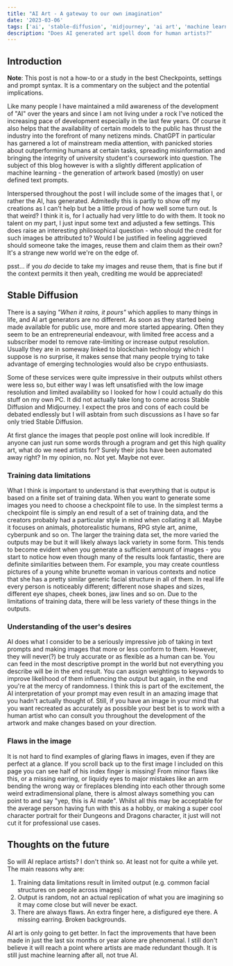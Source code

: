 ```yaml
---
title: "AI Art - A gateway to our own imagination"
date: '2023-03-06'
tags: ['ai', 'stable-diffusion', 'midjourney', 'ai art', 'machine learning']
description: "Does AI generated art spell doom for human artists?"
---
```


## Introduction

**Note**: This post is not a how-to or a study in the best Checkpoints, settings and prompt syntax. It is a commentary on the subject and the potential implications.

Like many people I have maintained a mild awareness of the development of "AI" over the years and since I am not living under a rock I've noticed the increasing pace of development especially in the last few years. Of course it also helps that the availability of certain models to the public has thrust the industry into the forefront of many netizens minds. ChatGPT in particular has garnered a lot of mainstream media attention, with panicked stories about outperforming humans at certain tasks, spreading misinformation and bringing the integrity of university student's coursework into question. The subject of this blog however is with a slightly different application of machine learning - the generation of artwork based (mostly) on user defined text prompts.

Interspersed throughout the post I will include some of the images that I, or rather the AI, has generated. Admitedly this is partly to show off my creations as I can't help but be a little proud of how well some turn out. Is that weird? I think it is, for I actually had very little to do with them. It took no talent on my part, I just input some text and adjusted a few settings. This does raise an interesting philosophical question - who should the credit for such images be attributed to? Would I be justified in feeling aggrieved should someone take the images, reuse them and claim them as their own? It's a strange new world we're on the edge of.

psst... if you _do_ decide to take my images and reuse them, that is fine but if the context permits it then yeah, crediting me would be appreciated!

<BlogImage
    src="/images/ai-art-stable-diffusion/japanese-man-bike-tokeo.png"
    alt="japanese-man-bike-tokeo.png"
    width="768"
    height="512"
    description="Japanese man sitting on his motorbike in Tokyo"
/>

## Stable Diffusion

There is a saying _"When it rains, it pours"_ which applies to many things in life, and AI art generators are no different. As soon as they started being made available for public use, more and more started appearing. Often they seem to be an entrepreneurial endeavour, with limited free access and a subscriber model to remove rate-limiting or increase output resolution. Usually they are in someway linked to blockchain technology which I suppose is no surprise, it makes sense that many people trying to take advantage of emerging technologies would also be crypo enthusiasts.

Some of these services were quite impressive in their outputs whilst others were less so, but either way I was left unsatisfied with the low image resolution and limited availability so I looked for how I could actually do this stuff on my own PC. It did not actually take long to come across Stable Diffusion and Midjourney. I expect the pros and cons of each could be debated endlessly but I will asbtain from such discussions as I have so far only tried Stable Diffusion.

<BlogImage
    src="/images/ai-art-stable-diffusion/woman-asian-temples.png"
    alt="woman-asian-temples.png"
    width="640"
    height="640"
    description="A white haired young woman infront of some Asian temples"
/>

At first glance the images that people post online will look incredible. If anyone can just run some words through a program and get this high quality art, what do we need artists for? Surely their jobs have been automated away right? In my opinion, no. Not yet. Maybe not ever.

### Training data limitations

What I think is important to understand is that everything that is output is based on a finite set of training data. When you want to generate some images you need to choose a checkpoint file to use. In the simplest terms a checkpoint file is simply an end result of a set of training data, and the creators probably had a particular style in mind when collating it all. Maybe it focuses on animals, photorealistic humans, RPG style art, anime, cyberpunk and so on. The larger the training data set, the more varied the outputs may be but it will likely always lack variety in some form. This tends to become evident when you generate a sufficient amount of images - you start to notice how even though many of the results look fantastic, there are definite similarities between them. For example, you may create countless pictures of a young white brunette woman in various contexts and notice that she has a pretty similar generic facial structure in all of them. In real life every person is noticeably different; different nose shapes and sizes, different eye shapes, cheek bones, jaw lines and so on. Due to the limitations of training data, there will be less variety of these things in the outputs.

<BlogImage
    src="/images/ai-art-stable-diffusion/old-man-in-forest.png"
    alt="old-man-in-forest.png"
    width="512"
    height="512"
    description="An old druidic man in a forest"
/>

### Understanding of the user's desires

AI does what I consider to be a seriously impressive job of taking in text prompts and making images that more or less conform to them. However, they will never(?) be truly accurate or as flexible as a human can be. You can feed in the most descriptive prompt in the world but not everything you describe will be in the end result. You can assign weightings to keywords to improve likelihood of them influencing the output but again, in the end you're at the mercy of randomness. I think this is part of the excitement, the AI interpretation of your prompt may even result in an amazing image that you hadn't actually thought of. Still, if you have an image in your mind that you want recreated as accurately as possible your best bet is to work with a human artist who can consult you throughout the development of the artwork and make changes based on your direction.

<BlogImage
    src="/images/ai-art-stable-diffusion/female-white-gold-angel.png"
    alt="female-white-gold-angel.png"
    width="512"
    height="768"
    description="A celestial female holy empress"
/>

### Flaws in the image

It is not hard to find examples of glaring flaws in images, even if they are perfect at a glance. If you scroll back up to the first image I included on this page you can see half of his index finger is missing! From minor flaws like this, or a missing earring, or liquidy eyes to major mistakes like an arm bending the wrong way or fireplaces blending into each other through some weird extradimensional plane, there is almost always something you can point to and say "yep, this is AI made". Whilst all this may be acceptable for the average person having fun with this as a hobby, or making a super cool character portrait for their Dungeons and Dragons character, it just will not cut it for professional use cases.

<BlogImage
    src="/images/ai-art-stable-diffusion/female-dark-wings-fire.png"
    alt="female-dark-wings-fire.png"
    width="512"
    height="768"
    description="A winged female dark warrior with a broken blade"
/>

## Thoughts on the future

So will AI replace artists? I don't think so. At least not for quite a while yet. The main reasons why are:

1. Training data limitations result in limited output (e.g. common facial structures on people across images)
2. Output is random, not an actual replication of what you are imagining so it may come close but will never be exact.
3. There are always flaws. An extra finger here, a disfigured eye there. A missing earring. Broken backgrounds.

AI art is only going to get better. In fact the improvements that have been made in just the last six months or year alone are phenomenal. I still don't believe it will reach a point where artists are made redundant though. It is still just machine learning after all, not true AI.